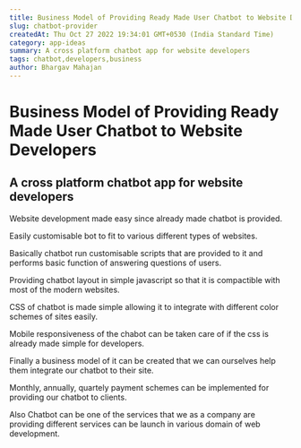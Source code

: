 --- 
title: Business Model of Providing Ready Made User Chatbot to Website Developers
slug: chatbot-provider
createdAt: Thu Oct 27 2022 19:34:01 GMT+0530 (India Standard Time)
category: app-ideas
summary: A cross platform chatbot app for website developers
tags: chatbot,developers,business
author: Bhargav Mahajan
---

# Business Model of Providing Ready Made User Chatbot to Website Developers

## A cross platform chatbot app for website developers

Website development made easy since already made chatbot is provided.

Easily customisable bot to fit to various different types of websites.

Basically chatbot run customisable scripts that are provided to it and performs basic function of answering questions of users. 

Providing chatbot layout in simple javascript so that it is compactible with most of the modern websites.

CSS of chatbot is made simple allowing it to integrate with different color schemes of sites easily.

Mobile responsiveness of the chabot can be taken care of if the css is already made simple for developers.

Finally a business model of it can be created that we can ourselves help them integrate our chatbot to their site.

Monthly, annually, quartely payment schemes can be implemented for providing our chatbot to clients.

Also Chatbot can be one of the services that we as a company are providing different services can be launch in various domain of web development. 
